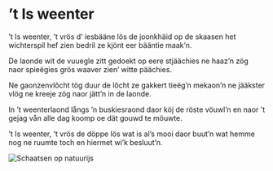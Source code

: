 
# ’t Is weenter

<PoemAudio src={fragment} performer={readers.anke} />

<PoemText>

’t Is weenter, ’t vrös
d’ iesbääne lös
de joonkhäid op de skaasen
het wichterspil
hef zien bedril
ze kjönt eer bääntie maak’n.

De laonde wit
de vuuegle zitt
gedoekt op eere stjäächies
ne haaz’n zög
naor spieëgies grös
waaver zien’ witte päächies.

Ne gaonzenvlôcht
tög duur de lôcht
ze gakkert tieëg’n mekaon’n
ne jääkster vlög
ne kreeje zög
naor jätt’n in de laonde.

In ’t weenterlaond
långs ’n buskiesraond
daor köj de röste vöuwl’n
en naor ’t gejag
vån alle dag
koomp oe dät gouwd te möuwte.

’t Is weenter, ’t vrös
de döppe lös
wat is al’s mooi daor buut’n
wat hemme nog
ne ruumte toch
en hiermet wi’k besluut’n.

</PoemText>

<Image src={schaatsenOpNatuurijs} alt="Schaatsen op natuurijs" />
